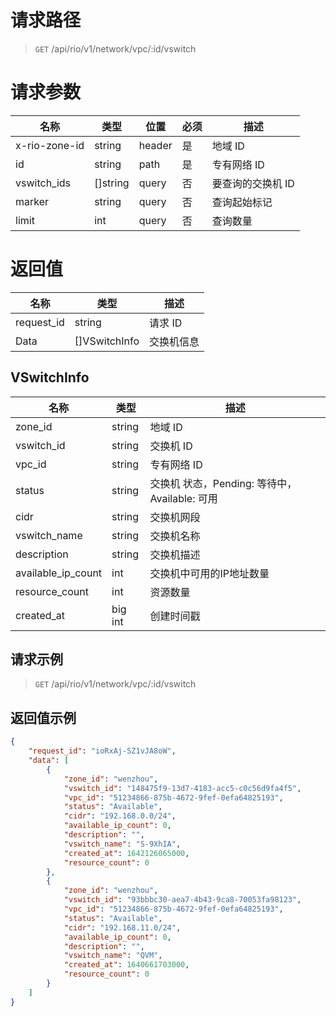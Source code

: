 <style>.topic-content-wrap .topic-detail table thead th { word-break: keep-all; }</style>


# 请求路径
> `GET` /api/rio/v1/network/vpc/:id/vswitch

# 请求参数
名称 | 类型 | 位置 | 必须 | 描述 
----- | ----- | ----- | ----- | ----- 
x-rio-zone-id              | string | header | 是 | 地域 ID
id             | string | path | 是 | 专有网络 ID
vswitch_ids     | []string | query | 否 | 要查询的交换机 ID
marker           | string | query | 否 | 查询起始标记
limit            | int | query | 否 | 查询数量

# 返回值
名称 | 类型 |  描述
----- | ----- | -----
request_id	| string  | 请求 ID
Data    |  []VSwitchInfo | 交换机信息

## VSwitchInfo
名称 | 类型 |  描述
----- | ----- | -----
zone_id	| string  | 地域 ID
vswitch_id    | string | 交换机 ID
vpc_id        | string | 专有网络 ID
status    | string | 交换机 状态，Pending: 等待中，Available: 可用
cidr    | string | 交换机网段
vswitch_name    | string | 交换机名称
description    | string | 交换机描述
available_ip_count    | int | 交换机中可用的IP地址数量
resource_count    | int | 资源数量
created_at    | big int | 创建时间戳

## 请求示例
> `GET` /api/rio/v1/network/vpc/:id/vswitch

## 返回值示例
```json
{
    "request_id": "ioRxAj-SZ1vJA8oW",
    "data": [
        {
            "zone_id": "wenzhou",
            "vswitch_id": "148475f9-13d7-4183-acc5-c0c56d9fa4f5",
            "vpc_id": "51234866-875b-4672-9fef-0efa64825193",
            "status": "Available",
            "cidr": "192.168.0.0/24",
            "available_ip_count": 0,
            "description": "",
            "vswitch_name": "S-9XhIA",
            "created_at": 1642126065000,
            "resource_count": 0
        },
        {
            "zone_id": "wenzhou",
            "vswitch_id": "93bbbc30-aea7-4b43-9ca8-70053fa98123",
            "vpc_id": "51234866-875b-4672-9fef-0efa64825193",
            "status": "Available",
            "cidr": "192.168.11.0/24",
            "available_ip_count": 0,
            "description": "",
            "vswitch_name": "QVM",
            "created_at": 1640661703000,
            "resource_count": 0
        }
    ]
}
```